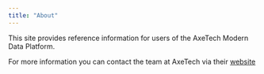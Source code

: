 ```yaml
---
title: "About"
---
```


This site provides reference information for users of the AxeTech Modern Data Platform.

For more information you can contact the team at AxeTech via their [website](https://axetech.com.au)

